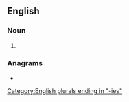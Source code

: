 ==English==

===Noun===
{{head|en|noun form}}

# {{plural of|en|granny}}

===Anagrams===
* {{anagrams|en|a=aeginnrs|Nearings|Reginans|aginners|earnings|engrains|geranins}}

[[Category:English plurals ending in "-ies"]]